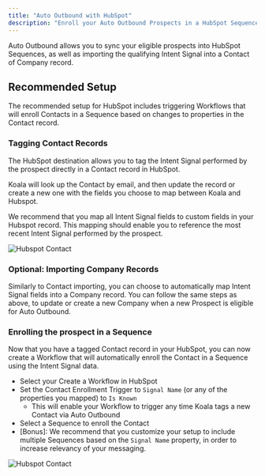 ```yaml
---
title: "Auto Outbound with HubSpot"
description: "Enroll your Auto Outbound Prospects in a HubSpot Sequence"
---
```


Auto Outbound allows you to sync your eligible prospects into HubSpot Sequences, as well as importing 
the qualifying Intent Signal into a Contact of Company record.

## Recommended Setup
The recommended setup for HubSpot includes triggering Workflows that will enroll Contacts in a Sequence
based on changes to properties in the Contact record.

### Tagging Contact Records
The HubSpot destination allows you to tag the Intent Signal performed by the prospect directly
in a Contact record in HubSpot.

Koala will look up the Contact by email, and then update the record or create a new one with the fields
you choose to map between Koala and Hubspot.

We recommend that you map all Intent Signal fields to custom fields in your Hubspot record.
This mapping should enable you to reference the most recent Intent Signal performed by the prospect.

![Hubspot Contact](/images/automations/auto-outbound/aob-hubspot-contact.png)

### Optional: Importing Company Records
Similarly to Contact importing, you can choose to automatically map Intent Signal fields into a Company record.
You can follow the same steps as above, to update or create a new Company when a new Prospect is eligible for Auto Outbound.

### Enrolling the prospect in a Sequence
Now that you have a tagged Contact record in your HubSpot, you can now create a Workflow that will automatically enroll
the Contact in a Sequence using the Intent Signal data.

- Select your Create a Workflow in HubSpot
- Set the Contact Enrollment Trigger to `Signal Name` (or any of the properties you mapped) to `Is Known`
  - This will enable your Workflow to trigger any time Koala tags a new Contact via Auto Outbound
- Select a Sequence to enroll the Contact
- [Bonus]: We recommend that you customize your setup to include multiple Sequences based on the `Signal Name` property,
in order to increase relevancy of your messaging.

![Hubspot Contact](/images/automations/auto-outbound/aob-hubspot-workflow.png)
